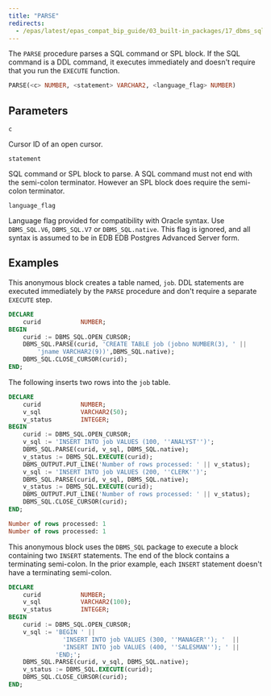 ```yaml
---
title: "PARSE"
redirects:
  - /epas/latest/epas_compat_bip_guide/03_built-in_packages/17_dbms_sql/18_parse/ #generated for docs/epas/reorg-role-use-case-mode
---
```


The `PARSE` procedure parses a SQL command or SPL block. If the SQL command is a DDL command, it executes immediately and doesn't require that you run the `EXECUTE` function.

```sql
PARSE(<c> NUMBER, <statement> VARCHAR2, <language_flag> NUMBER)
```

## Parameters

`c`

 Cursor ID of an open cursor.

`statement`

 SQL command or SPL block to parse. A SQL command must not end with the semi-colon terminator. However an SPL block does require the semi-colon terminator.

`language_flag`

 Language flag provided for compatibility with Oracle syntax. Use `DBMS_SQL.V6`, `DBMS_SQL.V7` or `DBMS_SQL.native`. This flag is ignored, and all syntax is assumed to be in EDB EDB Postgres Advanced Server form.

## Examples

This anonymous block creates a table named, `job`. DDL statements are executed immediately by the `PARSE` procedure and don't require a separate `EXECUTE` step.

```sql
DECLARE
    curid           NUMBER;
BEGIN
    curid := DBMS_SQL.OPEN_CURSOR;
    DBMS_SQL.PARSE(curid, 'CREATE TABLE job (jobno NUMBER(3), ' ||
        'jname VARCHAR2(9))',DBMS_SQL.native);
    DBMS_SQL.CLOSE_CURSOR(curid);
END;
```

The following inserts two rows into the `job` table.

```sql
DECLARE
    curid           NUMBER;
    v_sql           VARCHAR2(50);
    v_status        INTEGER;
BEGIN
    curid := DBMS_SQL.OPEN_CURSOR;
    v_sql := 'INSERT INTO job VALUES (100, ''ANALYST'')';
    DBMS_SQL.PARSE(curid, v_sql, DBMS_SQL.native);
    v_status := DBMS_SQL.EXECUTE(curid);
    DBMS_OUTPUT.PUT_LINE('Number of rows processed: ' || v_status);
    v_sql := 'INSERT INTO job VALUES (200, ''CLERK'')';
    DBMS_SQL.PARSE(curid, v_sql, DBMS_SQL.native);
    v_status := DBMS_SQL.EXECUTE(curid);
    DBMS_OUTPUT.PUT_LINE('Number of rows processed: ' || v_status);
    DBMS_SQL.CLOSE_CURSOR(curid);
END;

Number of rows processed: 1
Number of rows processed: 1
```

This anonymous block uses the `DBMS_SQL` package to execute a block containing two `INSERT` statements. The end of the block contains a terminating semi-colon. In the prior example, each `INSERT` statement doesn't have a terminating semi-colon.

```sql
DECLARE
    curid           NUMBER;
    v_sql           VARCHAR2(100);
    v_status        INTEGER;
BEGIN
    curid := DBMS_SQL.OPEN_CURSOR;
    v_sql := 'BEGIN ' ||
               'INSERT INTO job VALUES (300, ''MANAGER''); '  ||
               'INSERT INTO job VALUES (400, ''SALESMAN''); ' ||
             'END;';
    DBMS_SQL.PARSE(curid, v_sql, DBMS_SQL.native);
    v_status := DBMS_SQL.EXECUTE(curid);
    DBMS_SQL.CLOSE_CURSOR(curid);
END;
```

